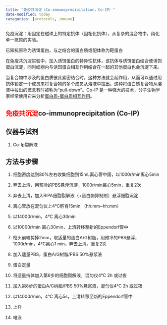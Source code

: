 ```yaml
---
title: "免疫共沉淀（Co-immunoprecipitation，Co-IP）"
date-modified: today
categories: [protocols, immune]
---
```


免疫沉淀：用固定在磁珠上的特定抗体（固相化抗体），从复杂的混合物中，纯化单一抗原的实验。

已知抗原称为诱饵蛋白，与之结合的蛋白质或配体称为靶蛋白

在免疫共沉淀实验中，加入诱饵蛋白的特异性抗体，该抗体与诱饵蛋白结合使诱饵蛋白沉淀，同时细胞内与诱饵蛋白相互作用结合在一起的其他蛋白也会沉淀下来。

当复合物中涉及的蛋白质彼此紧密结合时，这种方法就会起作用，从而可以通过用抗体锁定一个成员来将复合物的多个成员从溶液中拉出。这种将蛋白质复合物从溶液中拉出的概念有时被称为“pull-down”。Co-IP 是一种强大的技术，分子生物学家经常使用它来分析[蛋白质-蛋白质相互作用](https://en.wikipedia.org/wiki/Protein%E2%80%93protein_interaction "Protein–protein interaction")。

## [免疫共沉淀]{style="color:red"}co-immunoprecipitation (Co-IP)

## 仪器与试剂

1.  Co-Ip裂解液

## 方法与步骤

1.  细胞密度达到80%左右收集细胞到15mL离心管中国，以1000r/min离心5min

2.  弃去上清，用预冷的PBS悬浮沉淀，1000r/min离心5min，重复2次

3.  弃去上清，加入RIPA细胞裂解液（+蛋白酶抑制剂）悬浮细胞沉淀

4.  离心管放在混匀仪上4℃孵育15min （hh:mm\~hh:mm）

5.  以14000r/min，4℃ 离心30min

6.  以10000r/min 离心30min，上清转移至新的Eppendorf管中

7.  枪头前端剪掉2mm，取适量的蛋白A/G树脂，用预冷的PBS悬浮，1000r/min，4℃离心1 min，弃去上清。重复2次

8.  加入适量PBS，蛋白A/G树脂/PBS 50%悬浆液

9.  蛋白定量

10. 将适量抗体加入第6步的细胞裂解液，混匀仪4℃ 2h 或过夜

11. 加入第8步的蛋白A/G树脂/PBS 50%悬浆液，混匀仪4℃ 2h 或过夜

12. 以14000r/min，4℃ 离心5s，上清转移至新的Eppendorf管中

13. 上样

14. 电泳
